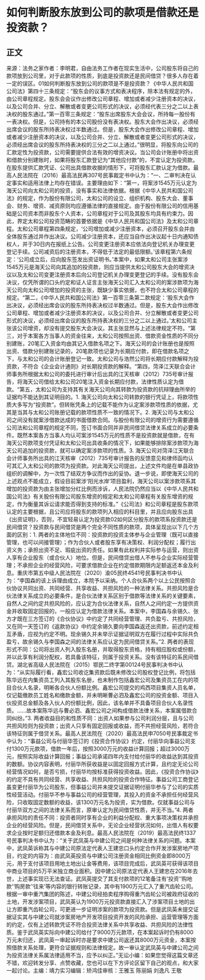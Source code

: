# 如何判断股东放到公司的款项是借款还是投资款？
## 正文
来源：法务之家作者：李明君，自由法务工作者在现实生活中，公司股东将自己的款项放到公司里，对于此款项的性质，到底是投资款还是民间借贷？很多人存在着一定的误区。01如何判断股东放到公司的款项是不是投资款？《中华人民共和国公司法》第四十三条规定：“股东会的议事方式和表决程序，除本法有规定的外，由公司章程规定。股东会会议作出修改公司章程、增加或者减少注册资本的决议，以及公司合并、分立、解散或者变更公司形式的决议，必须经代表三分之二以上表决权的股东通过。”第一百零三条规定：“股东出席股东大会会议，所持每一股份有一表决权。但是，公司持有的本公司股份没有表决权。股东大会作出决议，必须经出席会议的股东所持表决权过半数通过。但是，股东大会作出修改公司章程、增加或者减少注册资本的决议，以及公司合并、分立、解散或者变更公司形式的决议，必须经出席会议的股东所持表决权的三分之二以上通过。”很明显，将股东向公司的汇款定性为投资款，公司需要提供合法有效的增资决议。当公司会计账册中将出资和借款分别建账时，如果将股东汇款登记为“其他应付款”的，不宜认定为投资款。在股东提供汇款凭证、公司出具借款收据的情形下，可将股东汇款认定为借款。最高人民法院在（2016）最高法民再307号民事裁定书中认为：“一、二审判决在认定事实和适用法律上均存在错误。主要理由如下：“第一，将案涉1545万元认定为海天公司向太和公司的投资，没有事实和法律依据。根据《中华人民共和国公司法》的规定，作为股份有限公司，太和公司的设立、组织机构、股东大会、董事会、财务、增资、减资原则均应遵循法律的直接规定。由于股份有限公司的信用基础是公司资本而非股东个人资本，公司章程对于公司及其股东均具有约束力。因此，界定太和公司投资范畴的首要依据是《中华人民共和国公司法》及太和公司章程。太和公司章程第四条规定，‘公司增加或减少注册资本，必须召开股东会并由全体股东通过并作出决议。公司减少注册资本，还应当自作出决议起十日内通知债权人，并于30日内在报纸上公告。公司变更注册资本应依法向登记机关办理变更登记手续。公司减资后的注册资本，不得低于法定的最低限额。’该章程第六条规定：‘公司成立后，应向股东签发出资证明书。’本案中，如果太和公司主张案涉1545万元是海天公司向其追加的投资款，则应当提供太和公司股东大会的增资决议以及太和公司变更注册资本后向公司登记机关办理变更登记的手续。没有股东会决议，仅凭所谓的口头约定和证人证言主张海天公司汇入太和公司的案涉款项为海天公司向太和公司增加的投资的主张，既缺少事实依据，也不符合太和公司章程的规定。“第二，《中华人民共和国公司法》第一百零三条第二款规定：‘股东大会作出决议，必须经出席会议的股东所持表决权过半数通过。但是，股东大会作出修改公司章程、增加或者减少注册资本的决议，以及公司合并、分立解散或者变更公司形式的决议，必须经出席会议的股东所持表决权的三分之二以上通过。’太和公司主张该公司增资，却没有提交股东大会决议。其主张显然与上述法律规定不符。“第三，对于本案各方当事人的资金往来，太和公司按照出资、借款资金性质的不同分别建账，20笔汇入资金均由其记入借款名项之下。海天公司的会计账册也是按照出资、借款分别建账记录的，20笔款项也记录为长期应付款，即在借款名项之下，与太和公司的会计账册登记一致。太和公司与浩然公司将长期应付款解释为投资款，不符合《企业会计通则》对长期投资款的解释。“第四，菏泽江天联合会计师事务所根据太和公司的委托进行审计后出具的江天核审（2012）735号审计报告，将海天公司借给太和公司20笔注入资金长期应付款，法律性质认定为借款。“第五，太和公司为支持其有关海天公司向其转款为投资款的抗辩理由所举的证据均不能达到其证明目的。1. 海天公司向太和公司转款的银行凭证上，将款项性质大多写为“投资款”。但转账凭条上的记载不能作为认定案涉款项性质的依据，尤其是当其与太和公司账册记载的款项性质不一致的情况下。2. 海天公司与太和公司之间没有就案涉借款达成的书面借款合同。与股份有限公司的增资行为需要遵循公司法和公司章程的规定不同，签订书面合同并非民间借贷法律关系成立的必要条件。既然本案各方当事人均认可案涉1545万元的性质不是投资款就是借款，在有海天公司款项支付凭证和太和公司出具收条的情况下，如果能够排除案涉款项为海天公司追加的投资款，就可以确定案涉款项的性质。3. 海天公司对菏泽江天联合会计师事务所出具的江天核审（2012）735号审计报告的反馈意见和律师函均认可其汇入太和公司的款项为投资款。对此海天公司提出，上述文件均是在单县政协组织的调解中，为一次性了结双方争议而作出的妥协。退一步说，即使海天公司的上述观点不能成立，假设目前案涉‘阳光水岸’项目盈利，海天公司以案涉款项系其增加的投资款为由主张增加分红比例而涉诉，人民法院仍然应当以《中华人民共和国公司法》有关股份有限公司股东增资的规定和太和公司章程有关股东增资的规定，作为衡量其诉讼请求能否得到支持的标准。”《公司法》和公司章程是股东款项认定的主要根据，且公司应将股东的款项列入相应的科目里，并且应向股东出具《出资证明》，否则，不宜轻易认定为投资款02如何区分股东的款项系投资款还是民间借贷？投资款与民间借贷是两个完全不同性质的款项，具体呈现出以下几个方面的区别：1. 两者的主体地位不同：投资款的投资主体参与企业管理（既可以直接管理，也可以间接管理）；作为合伙人或者股东享有决策权、利润分配权；履行出资义务；承担出资不足、瑕疵出资的责任。如果有此权利并实际参与运营，则出资人享有企业股东（或合伙人）地位。但是，民间借贷出借人不参与企业实际经营管理；不承担企业的经营风险，可要求借款企业在约定借款期限内足额返还本金及利息。重庆市第五中级人民法院在（2020）渝05民终4541号民事判决书中认为：“李国森的该上诉理由成立，本院予以采纳。个人合伙系两个以上公民按照合伙协议共同出资、共同经营、共享收益、共担风险的一种法律关系。共担风险是合伙法律关系成立的必要条件，是合伙法律关系区别于借款等法律关系的关键要素，自然人之间约定共担风险的，应认定为合伙法律关系，自然人之间约定一方提供资金并收取固定回报的，一般应认定为借款法律关系。本案中，李国森与余锡久、张方才既在三方签订的《合伙协议》中约定了共同经营管理、共负盈亏、共担风险，又在同一天签订的《返款协议》中约定余锡久要向李国森返还出资款，前述约定相互矛盾，应视为约定不明。现余锡久并未举示证据证明双方在履行过程中实际共负盈亏，故余锡久与李国森之间的法律关系应认定为民间借贷关系。”2. 两者的表现形式不同：公司将出资人列入股东名册，并取得股东资格，持有相应股权或份额，并以此享有利润分配权，若具备该特征，则属于投资关系。没有该特征的系民间借贷。湖北省高级人民法院在（2015）鄂民二终字第00124号民事判决书中认为：“从实际履行看，鑫宏公司收讫集资款后既未修改公司股权登记比例，将包括陈华远在内集资员工列入其股东名册，也未制作包括鑫宏公司及集资员工在内的项目合伙人名录，明晰各合伙人份额比例。鑫宏公司提交的鸡西项目集资人员名单，仅记载缴款员工姓名和缴款金额，并未明晰曹必泗及鑫宏公司的投资金额、项目入伙投资总金额及各入伙人的份额比例，因此，该名单并不具备项目合伙人名录性质。……故本案陈华远与曹必泗、鑫宏公司之间构成借款法律关系，本案属借款合同纠纷。”3. 两者收益目的和性质不同：出资人如果参与公司利润分层，且与公司共担风险则为投资款；出资人只享有固定回报或收益，而不共担经营风险，若符合该特征则属于借贷关系。最高人民法院在（2020）最高法民申7050号民事裁定书中认为：“事益公司与付丽华签订的《投资合作协议》约定，付丽华向事益公司支付1300万元款项，借款一年后，按照3000万元的收益计算回报；超过3000万元，按照实际收益计算回报；事益公司承诺四年内支付给付丽华的收益达到其投资的数额。协议内容表明，付丽华所获收益是以固定回报方式计算，且约定无论公司经营情况如何，是否亏损，付丽华均按标准获得投资收益。因此，《投资合作协议》的约定不具有共同经营、共享收益、共担风险的投资合作特征。事益公司工商登记虽变更付丽华为公司股东，但事益公司并未提交证据证明付丽华参与了公司的实质性经营活动。付丽华不参与事益公司的经营管理，其投入的资金不承担任何经营风险，只收取固定数额的收益，该1300万元名为投资，实为借款。仅就事益公司与付丽华双方之间的法律关系而言，原审认定为民间借贷性质，并无不当。”4. 两者承担风险的责任不同：投资者同时享有企业的利益分配权、重大事项决策权并承担企业的经营风险。但是，民间借贷关系中，无论企业经营状况如何，出借人有权要求企业按时足额归还借款本金及利息。最高人民法院在（2019）最高法民终1337号民事判决书中认为：“关于武凤英与中建公司之间是何种法律关系的问题。本案中，武凤英诉称其与中建公司原法定代表人王建忠口头约定合作开发涉案房地产项目，约定的内容为：由武凤英投资与中建公司注册资金相同比例资金即8000万元，用于支付该项目用地土地出让金等费用，该项目完成后，武凤英可获得该项目中商业项目的5万平米独立商业面积。因中建公司原法定代表人王建忠在2016年去世，上述事实现已无法查证。武凤英提交了其支付款项的12笔备注有‘投资’‘购地款’‘购房款’‘往来’等内容的银行转账记录，其中有1900万元汇入了重汽齿轮公司。根据一审中重汽集团的陈述，中建公司经拍卖程序购得重汽齿轮公司被政府征收的土地，开发涉案项目，武凤英认为1900万元投资款直接汇入了涉案项目土地的出让方即重汽齿轮公司，可更进一步证明涉案的款项为投资款。但是武凤英未提交证据证实其与中建公司就涉案房地产开发项目投资开发的风险承担、运营管理等方面的约定，仅有上述转款凭证不符合投资法律关系中共享收益、共担风险的法律性质。鉴于武凤英实际向中建公司给付了9000万元款项，在本案起诉时仍有8000万元未归还，武凤英一审起诉时亦是要求中建公司返还其8000万元资金，本案按照借款关系处理，更符合证据规则和法律规定。故一审认定武凤英与中建公司之间为投资法律关系属法律适用不当，应予以纠正。”无讼小编：如果您觉得这篇文章还不错，欢迎转发分享、点赞收藏，您也可以在下方评论区留下自己的观点，和大家一起讨论。主编：靖力实习编辑：矫鸿佳审核：王雅玉 陈丽娟 刘逸凡 王敬